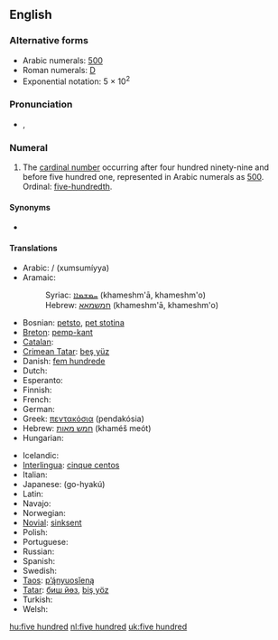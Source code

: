 ==English==

===Alternative forms===
* Arabic numerals: [[500]] {{i|see for numerical forms in other scripts}}
* Roman numerals: [[D]]
* Exponential notation: 5 &times; 10<sup>2</sup>
<!-- Please add other numerical forms to the page for 500 instead of here. -->

===Pronunciation===
* {{a|UK|US}} {{IPA|/ˈfaɪv ˈhʌn.dɹəd/|/ˈfaɪv ˈhʌn.dɹɪd/}}, {{SAMPA|/"faIv "hVn.dr@d/|/"faIv "hVn.drId/}}

===Numeral===
{{infl|en|numeral|head=[[five]] [[hundred]]}}

# {{cardinal|lang=en}} The [[cardinal number]] occurring after four hundred ninety-nine and before five hundred one, represented in Arabic numerals as [[500]]. Ordinal: [[five-hundredth]].

====Synonyms====
* {{symbolic|500}}

====Translations====
{{trans-top|cardinal number 500}}
* Arabic: {{t|ar|خمسمائة|alt=خُمْسُمِائَةٍ|sc=Arab}} / {{Arab|[[خمس مائة|خُمْسُ مِائَةٍ]]}} (xumsumíyya)
* Aramaic:
*: Syriac: [[ܚܡܫܡܐܐ]] (khameshm'ā, khameshm'o) {{c}}
*: Hebrew: [[חמשמאא]] (khameshm'ā, khameshm'o) {{c}}
* Bosnian: [[petsto]], [[pet stotina]] {{f}}
* [[Breton]]: [[pemp-kant]]
* [[Catalan]]: {{t-|ca|cinc-cents}}
* [[Crimean Tatar]]: [[beş yüz#Crimean Tatar|beş yüz]]
* Danish: [[fem hundrede]] {{c}}
* Dutch: {{t|nl|vijfhonderd|f}}
* Esperanto: {{t|eo|kvin cent|xs=Esperanto}}
* Finnish: {{t-|fi|viisisataa}}
* French: {{t|fr|cinq cents|m}}
* German: {{t|de|fünfhundert|f}}
* Greek: [[πεντακόσια]] (pendakósia)
* Hebrew: [[חמש מאות]] (khaméš meót)
* Hungarian: {{t|hu|ötszáz}}
{{trans-mid}}
* Icelandic: {{t-|is|fimm hundruð}}
* [[Interlingua]]: [[cinque centos]]
* Italian: {{t-|it|cinquecento|m}}
* Japanese: {{t|ja|五百|sc=Jpan}} (go-hyakú)
* Latin: {{t+|la|quingenti|alt=quīngentī}}
* Navajo: {{tø|nv|ashdladi neeznádiin|xs=Navajo}}
* Norwegian: {{t|no|fem hundre}}
* [[Novial]]: [[sinksent]]
* Polish: {{t|pl|pięćset}}
* Portuguese: {{t+|pt|quinhentos}}
* Russian: {{t+|ru|пятьсот|tr=pjat’sót|sc=Cyrl}}
* Spanish: {{t-|es|quinientos}}
* Swedish: {{t|sv|femhundra}}
* [[Taos]]: [[p’ą́nyuosǐeną]]
* [[Tatar]]: [[биш йөз#Tatar|биш йөз]], [[biş yöz#Tatar|biş yöz]]
* Turkish: {{t-|tr|beş yüz}}
* Welsh: {{t|cy|pum cant|xs=Welsh}}
{{trans-bottom}}

[[hu:five hundred]]
[[nl:five hundred]]
[[uk:five hundred]]